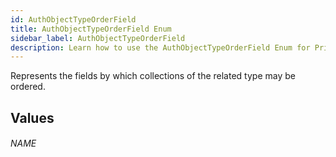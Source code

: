 ```yaml
---
id: AuthObjectTypeOrderField
title: AuthObjectTypeOrderField Enum
sidebar_label: AuthObjectTypeOrderField
description: Learn how to use the AuthObjectTypeOrderField Enum for Prismatic's API.
---
```


Represents the fields by which collections of the related type may be ordered.

## Values

###### NAME
